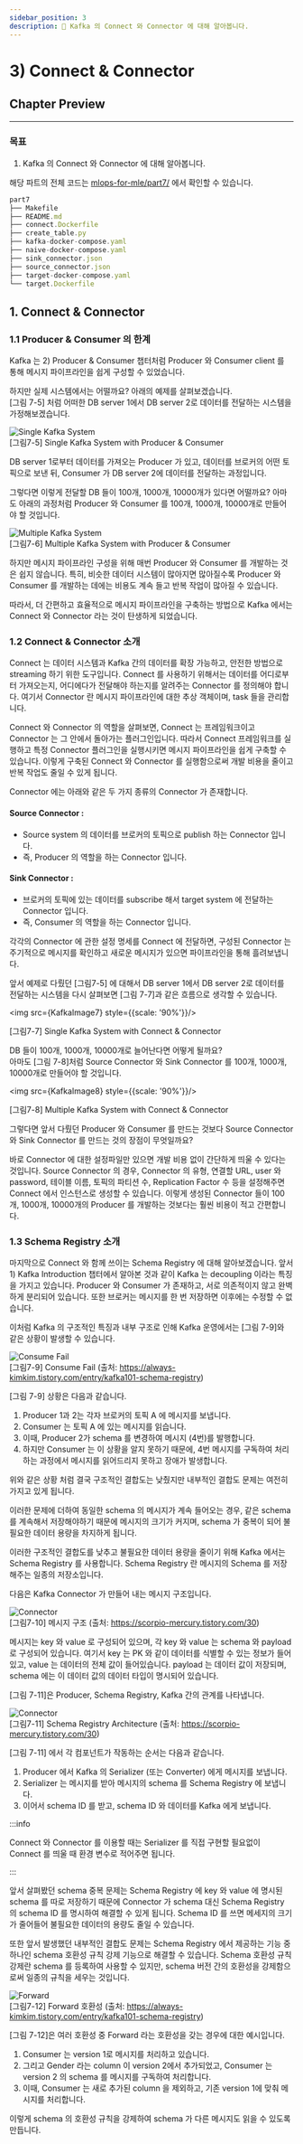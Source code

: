 ```yaml
---
sidebar_position: 3
description: 📌 Kafka 의 Connect 와 Connector 에 대해 알아봅니다.
---
```


# 3) Connect & Connector

<PreviewDescription>

## Chapter Preview
---
### 목표

1. Kafka 의 Connect 와 Connector 에 대해 알아봅니다.

</PreviewDescription>


<BrowserWindow url="https://github.com/mlops-for-mle/mlops-for-mle/tree/main/part7">

해당 파트의 전체 코드는 [mlops-for-mle/part7/](https://github.com/mlops-for-mle/mlops-for-mle/tree/main/part7) 에서 확인할 수 있습니다.

```js
part7
├── Makefile
├── README.md
├── connect.Dockerfile
├── create_table.py
├── kafka-docker-compose.yaml
├── naive-docker-compose.yaml
├── sink_connector.json
├── source_connector.json
├── target-docker-compose.yaml
└── target.Dockerfile
```

</BrowserWindow>

## 1. Connect & Connector

### 1.1 Producer & Consumer 의 한계

Kafka 는 <Chapter>2) Producer & Consumer</Chapter> 챕터처럼 Producer 와 Consumer client 를 통해 메시지 파이프라인을 쉽게 구성할 수 있었습니다.

하지만 실제 시스템에서는 어떨까요? 아래의 예제를 살펴보겠습니다.  
[그림 7-5] 처럼 어떠한 DB server 1에서 DB server 2로 데이터를 전달하는 시스템을 가정해보겠습니다.

<div style={{textAlign: 'center'}}>

![Single Kafka System](./img/kafka-5.png)  
[그림7-5] Single Kafka System with Producer & Consumer

</div>

DB server 1로부터 데이터를 가져오는 Producer 가 있고, 데이터를 브로커의 어떤 토픽으로 보낸 뒤, Consumer 가 DB server 2에 데이터를 전달하는 과정입니다.

그렇다면 이렇게 전달할 DB 들이 100개, 1000개, 10000개가 있다면 어떨까요? 아마도 아래의 과정처럼 Producer 와 Consumer 를 100개, 1000개, 10000개로 만들어야 할 것입니다.

<div style={{textAlign: 'center'}}>

![Multiple Kafka System](./img/kafka-6.png)  
[그림7-6] Multiple Kafka System with Producer & Consumer

</div>

하지만 메시지 파이프라인 구성을 위해 매번 Producer 와 Consumer 를 개발하는 것은 쉽지 않습니다.
특히, 비슷한 데이터 시스템이 많아지면 많아질수록 Producer 와 Consumer 를 개발하는 데에는 비용도 계속 들고 반복 작업이 많아질 수 있습니다.

따라서, 더 간편하고 효율적으로 메시지 파이프라인을 구축하는 방법으로 Kafka 에서는 Connect 와 Connector 라는 것이 탄생하게 되었습니다.

### 1.2 Connect & Connector 소개

Connect 는 데이터 시스템과 Kafka 간의 데이터를 확장 가능하고, 안전한 방법으로 streaming 하기 위한 도구입니다.
Connect 를 사용하기 위해서는 데이터를 어디로부터 가져오는지, 어디에다가 전달해야 하는지를 알려주는 Connector 를 정의해야 합니다.
여기서 Connector 란 메시지 파이프라인에 대한 추상 객체이며, task 들을 관리합니다.

Connect 와 Connector 의 역할을 살펴보면, Connect 는 프레임워크이고 Connector 는 그 안에서 돌아가는 플러그인입니다.
따라서 Connect 프레임워크를 실행하고 특정 Connector 플러그인을 실행시키면 메시지 파이프라인을 쉽게 구축할 수 있습니다. 
이렇게 구축된 Connect 와 Connector 를 실행함으로써 개발 비용을 줄이고 반복 작업도 줄일 수 있게 됩니다.

Connector 에는 아래와 같은 두 가지 종류의 Connector 가 존재합니다.

#### Source Connector : 

- Source system 의 데이터를 브로커의 토픽으로 publish 하는 Connector 입니다. 
- 즉, Producer 의 역할을 하는 Connector 입니다.

#### Sink Connector :
- 브로커의 토픽에 있는 데이터를 subscribe 해서 target system 에 전달하는 Connector 입니다. 
- 즉, Consumer 의 역할을 하는 Connector 입니다.

각각의 Connector 에 관한 설정 명세를 Connect 에 전달하면, 구성된 Connector 는 주기적으로 메시지를 확인하고 새로운 메시지가 있으면 파이프라인을 통해 흘려보냅니다.

앞서 예제로 다뤘던 [그림7-5] 에 대해서 DB server 1에서 DB server 2로 데이터를 전달하는 시스템을 다시 살펴보면 [그림 7-7]과 같은 흐름으로 생각할 수 있습니다.

<div style={{textAlign: 'center'}}>

<img src={KafkaImage7} style={{scale: '90%'}}/>

[그림7-7] Single Kafka System with Connect & Connector

</div>

DB 들이 100개, 1000개, 10000개로 늘어난다면 어떻게 될까요?  
아마도 [그림 7-8]처럼 Source Connector 와 Sink Connector 를 100개, 1000개, 10000개로 만들어야 할 것입니다.


<div style={{textAlign: 'center'}}>

<img src={KafkaImage8} style={{scale: '90%'}}/>
 
[그림7-8] Multiple Kafka System with Connect & Connector

</div>

그렇다면 앞서 다뤘던 Producer 와 Consumer 를 만드는 것보다 Source Connector 와 Sink Connector 를 만드는 것의 장점이 무엇일까요? 

바로 Connector 에 대한 설정파일만 있으면 개발 비용 없이 간단하게 띄울 수 있다는 것입니다.
Source Connector 의 경우, Connector 의 유형, 연결할 URL, user 와 password, 테이블 이름, 토픽의 파티션 수, Replication Factor 수 등을 설정해주면 Connect 에서 인스턴스로 생성할 수 있습니다.
이렇게 생성된 Connector 들이 100개, 1000개, 10000개의 Producer 를 개발하는 것보다는 훨씬 비용이 적고 간편합니다.

### 1.3 Schema Registry 소개

마지막으로 Connect 와 함께 쓰이는 Schema Registry 에 대해 알아보겠습니다.
앞서 <Chapter> 1) Kafka Introduction </Chapter> 챕터에서 알아본 것과 같이 Kafka 는 decoupling 이라는 특징을 가지고 있습니다.
Producer 와 Consumer 가 존재하고, 서로 의존적이지 않고 완벽하게 분리되어 있습니다.
또한 브로커는 메시지를 한 번 저장하면 이후에는 수정할 수 없습니다.

이처럼 Kafka 의 구조적인 특징과 내부 구조로 인해 Kafka 운영에서는 [그림 7-9]와 같은 상황이 발생할 수 있습니다.

<div style={{textAlign: 'center'}}>

![Consume Fail](./img/kafka-9.png)  
[그림7-9] Consume Fail (출처: https://always-kimkim.tistory.com/entry/kafka101-schema-registry)

</div>

[그림 7-9] 상황은 다음과 같습니다.
1. Producer 1과 2는 각자 브로커의 토픽 A 에 메시지를 보냅니다.
2. Consumer 는 토픽 A 에 있는 메시지를 읽습니다.
3. 이때, Producer 2가 schema 를 변경하여 메시지 (4번)를 발행합니다.
4. 하지만 Consumer 는 이 상황을 알지 못하기 때문에, 4번 메시지를 구독하여 처리하는 과정에서 메시지를 읽어드리지 못하고 장애가 발생합니다.

위와 같은 상황 처럼 결국 구조적인 결합도는 낮췄지만 내부적인 결합도 문제는 여전히 가지고 있게 됩니다.

이러한 문제에 더하여 동일한 schema 의 메시지가 계속 들어오는 경우, 같은 schema 를 계속해서 저장해야하기 때문에 메시지의 크기가 커지며, schema 가 중복이 되어 불필요한 데이터 용량을 차지하게 됩니다.

이러한 구조적인 결합도를 낮추고 불필요한 데이터 용량을 줄이기 위해 Kafka 에서는 Schema Registry 를 사용합니다.
Schema Registry 란 메시지의 Schema 를 저장해주는 일종의 저장소입니다.

다음은 Kafka Connector 가 만들어 내는 메시지 구조입니다.

<div style={{textAlign: 'center'}}>

![Connector](./img/kafka-10.png)  
[그림7-10] 메시지 구조 (출처: https://scorpio-mercury.tistory.com/30)

</div>

메시지는 key 와 value 로 구성되어 있으며, 각 key 와 value 는 schema 와 payload 로 구성되어 있습니다.
여기서 key 는 PK 와 같이 데이터를 식별할 수 있는 정보가 들어있고, value 는 데이터의 전체 값이 들어있습니다.
payload 는 데이터 값이 저장되며, schema 에는 이 데이터 값의 데이터 타입이 명시되어 있습니다.

[그림 7-11]은 Producer, Schema Registry, Kafka 간의 관계를 나타냅니다. 

<div style={{textAlign: 'center'}}>

![Connector](./img/kafka-11.png)  
[그림7-11] Schema Registry Architecture (출처: https://scorpio-mercury.tistory.com/30)

</div>

[그림 7-11] 에서 각 컴포넌트가 작동하는 순서는 다음과 같습니다.
1. Producer 에서 Kafka 의 Serializer (또는 Converter) 에게 메시지를 보냅니다.
2. Serializer 는 메시지를 받아 메시지의 schema 를 Schema Registry 에 보냅니다.
3. 이어서 schema ID 를 받고, schema ID 와 데이터를 Kafka 에게 보냅니다.

:::info

Connect 와 Connector 를 이용할 때는 Serializer 를 직접 구현할 필요없이 Connect 를 띄울 때 환경 변수로 적어주면 됩니다.

:::

 
앞서 살펴봤던 schema 중복 문제는 Schema Registry 에 key 와 value 에 명시된 schema 를 따로 저장하기 때문에 Connector 가 schema 대신 Schema Registry 의 schema ID 를 명시하여 해결할 수 있게 됩니다.
Schema ID 를 쓰면 메세지의 크기가 줄어들어 불필요한 데이터의 용량도 줄일 수 있습니다.

또한 앞서 발생했던 내부적인 결합도 문제는 Schema Registry 에서 제공하는 기능 중 하나인 schema 호환성 규칙 강제 기능으로 해결할 수 있습니다.
Schema 호환성 규칙 강제란 schema 를 등록하여 사용할 수 있지만, schema 버전 간의 호환성을 강제함으로써 일종의 규칙을 세우는 것입니다.

<div style={{textAlign: 'center'}}>

![Forward](./img/kafka-12.png)  
[그림7-12] Forward 호환성 (출처: https://always-kimkim.tistory.com/entry/kafka101-schema-registry)

</div>

[그림 7-12]은 여러 호환성 중 Forward 라는 호환성을 갖는 경우에 대한 예시입니다.

1. Consumer 는 version 1로 메시지를 처리하고 있습니다.
2. 그리고 Gender 라는 column 이 version 2에서 추가되었고, Consumer 는 version 2 의 schema 를 메시지를 구독하여 처리합니다.
3. 이때, Consumer 는 새로 추가된 column 을 제외하고, 기존 version 1에 맞춰 메시지를 처리합니다.

이렇게 schema 의 호환성 규칙을 강제하여 schema 가 다른 메시지도 읽을 수 있도록 만듭니다.  
